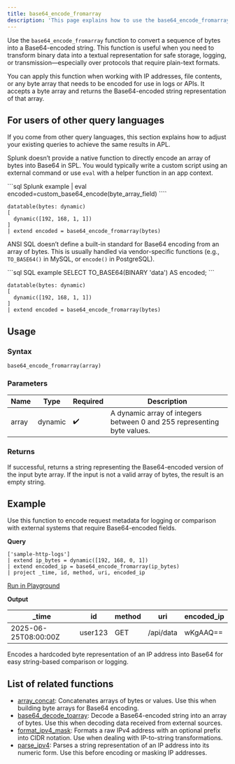 ```yaml
---
title: base64_encode_fromarray
description: 'This page explains how to use the base64_encode_fromarray function in APL.'
---
```


Use the `base64_encode_fromarray` function to convert a sequence of bytes into a Base64-encoded string. This function is useful when you need to transform binary data into a textual representation for safe storage, logging, or transmission—especially over protocols that require plain-text formats.

You can apply this function when working with IP addresses, file contents, or any byte array that needs to be encoded for use in logs or APIs. It accepts a byte array and returns the Base64-encoded string representation of that array.

## For users of other query languages

If you come from other query languages, this section explains how to adjust your existing queries to achieve the same results in APL.

<AccordionGroup>
<Accordion title="Splunk SPL users">

Splunk doesn’t provide a native function to directly encode an array of bytes into Base64 in SPL. You would typically write a custom script using an external command or use `eval` with a helper function in an app context.

<CodeGroup>
```sql Splunk example
| eval encoded=custom_base64_encode(byte_array_field)
````

```kusto APL equivalent
datatable(bytes: dynamic)
[
  dynamic([192, 168, 1, 1])
]
| extend encoded = base64_encode_fromarray(bytes)
```

</CodeGroup>

</Accordion>
<Accordion title="ANSI SQL users">

ANSI SQL doesn’t define a built-in standard for Base64 encoding from an array of bytes. This is usually handled via vendor-specific functions (e.g., `TO_BASE64()` in MySQL, or `encode()` in PostgreSQL).

<CodeGroup>
```sql SQL example
SELECT TO_BASE64(BINARY 'data') AS encoded;
```

```kusto APL equivalent
datatable(bytes: dynamic)
[
  dynamic([192, 168, 1, 1])
]
| extend encoded = base64_encode_fromarray(bytes)
```

</CodeGroup>

</Accordion>
</AccordionGroup>

## Usage

### Syntax

```kusto
base64_encode_fromarray(array)
```

### Parameters

| Name  | Type    | Required | Description                                                             |
| ----- | ------- | -------- | ----------------------------------------------------------------------- |
| array | dynamic | ✔️       | A dynamic array of integers between 0 and 255 representing byte values. |

### Returns

If successful, returns a string representing the Base64-encoded version of the input byte array. If the input is not a valid array of bytes, the result is an empty string.

## Example

Use this function to encode request metadata for logging or comparison with external systems that require Base64-encoded fields.

**Query**

```kusto
['sample-http-logs']
| extend ip_bytes = dynamic([192, 168, 0, 1])
| extend encoded_ip = base64_encode_fromarray(ip_bytes)
| project _time, id, method, uri, encoded_ip
```

[Run in Playground](https://play.axiom.co/axiom-play-qf1k/query?initForm=%7B%22apl%22%3A%22%5B'sample-http-logs'%5D%20%7C%20extend%20ip_bytes%20%3D%20dynamic(%5B192%2C%20168%2C%200%2C%201%5D)%20%7C%20extend%20encoded_ip%20%3D%20base64_encode_fromarray(ip_bytes)%20%7C%20project%20_time%2C%20id%2C%20method%2C%20uri%2C%20encoded_ip%22%7D)

**Output**

| _time               | id      | method | uri       | encoded_ip |
| -------------------- | ------- | ------ | --------- | ----------- |
| 2025-06-25T08:00:00Z | user123 | GET    | /api/data | wKgAAQ==    |

Encodes a hardcoded byte representation of an IP address into Base64 for easy string-based comparison or logging.

## List of related functions

- [array_concat](/apl/scalar-functions/array-functions/array-concat): Concatenates arrays of bytes or values. Use this when building byte arrays for Base64 encoding.
- [base64_decode_toarray](/apl/scalar-functions/string-functions/base64-decode-toarray): Decode a Base64-encoded string into an array of bytes. Use this when decoding data received from external sources.
- [format_ipv4_mask](/apl/scalar-functions/ip-functions/format-ipv4-mask): Formats a raw IPv4 address with an optional prefix into CIDR notation. Use when dealing with IP-to-string transformations.
- [parse_ipv4](/apl/scalar-functions/ip-functions/parse-ipv4): Parses a string representation of an IP address into its numeric form. Use this before encoding or masking IP addresses.
